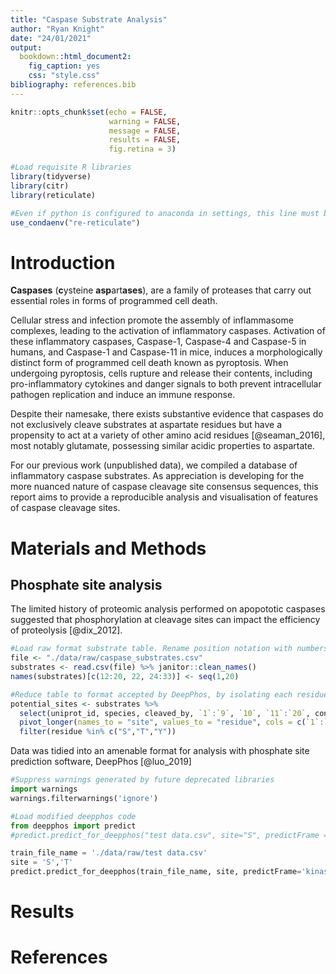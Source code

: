 ```yaml
---
title: "Caspase Substrate Analysis"
author: "Ryan Knight"
date: "24/01/2021"
output: 
  bookdown::html_document2:
    fig_caption: yes
    css: "style.css"
bibliography: references.bib
---
```


<!-- Configuration of default code chunk options -->

```r
knitr::opts_chunk$set(echo = FALSE,
                      warning = FALSE,
                      message = FALSE,
                      results = FALSE,
                      fig.retina = 3)
```

```r
#Load requisite R libraries
library(tidyverse)
library(citr)
library(reticulate)

#Even if python is configured to anaconda in settings, this line must be run in order to knit.
use_condaenv("re-reticulate")
```

# Introduction

**Caspases** (**c**ysteine **asp**art**ases**), are a family of proteases that carry out essential roles in forms of programmed cell death. 

Cellular stress and infection promote the assembly of inflammasome complexes, leading to the activation of inflammatory caspases. Activation of these inflammatory caspases, Caspase-1, Caspase-4 and Caspase-5 in humans, and Caspase-1 and Caspase-11 in mice, induces a morphologically distinct form of programmed cell death known as pyroptosis. When undergoing pyroptosis, cells rupture and release their contents, including pro-inflammatory cytokines and danger signals to both prevent intracellular pathogen replication and induce an immune response.

Despite their namesake, there exists substantive evidence that caspases do not exclusively cleave substrates at aspartate residues but have a propensity to act at a variety of other amino acid residues [@seaman_2016], most notably glutamate, possessing similar acidic properties to aspartate.

For our previous work (unpublished data), we compiled a database of inflammatory caspase substrates. As appreciation is developing for the more nuanced nature of caspase cleavage site consensus sequences, this report aims to provide a reproducible analysis and visualisation of features of caspase cleavage sites.

# Materials and Methods

## Phosphate site analysis

The limited history of proteomic analysis performed on apopototic caspases suggested that phosphorylation at cleavage sites can impact the efficiency of proteolysis [@dix_2012].

```r
#Load raw format substrate table. Rename position notation with numbers to identify locations within the shorter sequence better.
file <- "./data/raw/caspase_substrates.csv"
substrates <- read.csv(file) %>% janitor::clean_names()
names(substrates)[c(12:20, 22, 24:33)] <- seq(1,20)

#Reduce table to format accepted by DeepPhos, by isolating each residue that can be phosphorylated, the sequence it lies in, and its position in that sequence. 
potential_sites <- substrates %>% 
  select(uniprot_id, species, cleaved_by, `1`:`9`, `10`, `11`:`20`, concatenated_p10_p10_sequence) %>%
  pivot_longer(names_to = "site", values_to = "residue", cols = c(`1`:`9`, `10`, `11`:`20`)) %>%
  filter(residue %in% c("S","T","Y"))

```

Data was tidied into an amenable format for analysis with phosphate site prediction software, DeepPhos [@luo_2019]

```python
#Suppress warnings generated by future deprecated libraries
import warnings
warnings.filterwarnings('ignore')

#Load modified deepphos code
from deepphos import predict
#predict.predict_for_deepphos("test data.csv", site="S", predictFrame = "general")

train_file_name = './data/raw/test data.csv'
site = 'S','T'
predict.predict_for_deepphos(train_file_name, site, predictFrame='kinase', hierarchy='group', kinase='AGC')

```


# Results










# References

